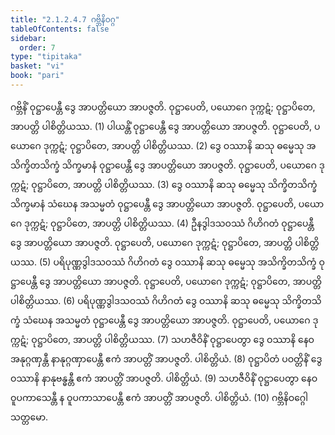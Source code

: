```yaml
---
title: "2.1.2.4.7 ဂဗ္ဘိနိဝဂ္ဂ"
tableOfContents: false
sidebar:
  order: 7
type: "tipitaka"
basket: "vi"
book: "pari"
---
```



<DynamicBreadcrumb />

<Division number="237" book="pari" e="ch" v="5" p="137">

<Paragraph number="943" book="pari">
ဂဗ္ဘိနိံ ဝုဋ္ဌာပေန္တီ ဒွေ အာပတ္တိယော အာပဇ္ဇတိ. ဝုဋ္ဌာပေတိ, ပယောဂေ ဒုက္ကဋံ; ဝုဋ္ဌာပိတေ, အာပတ္တိ ပါစိတ္တိယဿ. (1)
</Paragraph>

<Paragraph number="944" book="pari">
ပါယန္တိံ ဝုဋ္ဌာပေန္တီ ဒွေ အာပတ္တိယော အာပဇ္ဇတိ. ဝုဋ္ဌာပေတိ, ပယောဂေ ဒုက္ကဋံ; ဝုဋ္ဌာပိတေ, အာပတ္တိ ပါစိတ္တိယဿ. (2)
</Paragraph>

<Paragraph number="945" book="pari">
ဒွေ ဝဿာနိ ဆသု ဓမ္မေသု အသိက္ခိတသိက္ခံ သိက္ခမာနံ ဝုဋ္ဌာပေန္တီ ဒွေ အာပတ္တိယော အာပဇ္ဇတိ. ဝုဋ္ဌာပေတိ, ပယောဂေ ဒုက္ကဋံ; ဝုဋ္ဌာပိတေ, အာပတ္တိ ပါစိတ္တိယဿ. (3)
</Paragraph>

<Paragraph number="946" book="pari">
ဒွေ ဝဿာနိ ဆသု ဓမ္မေသု သိက္ခိတသိက္ခံ သိက္ခမာနံ သံဃေန အသမ္မတံ ဝုဋ္ဌာပေန္တီ ဒွေ အာပတ္တိယော အာပဇ္ဇတိ. ဝုဋ္ဌာပေတိ, ပယောဂေ ဒုက္ကဋံ; ဝုဋ္ဌာပိတေ, အာပတ္တိ ပါစိတ္တိယဿ. (4)
</Paragraph>

<Paragraph number="947" book="pari">
ဦနဒွါဒသဝဿံ ဂိဟိဂတံ ဝုဋ္ဌာပေန္တီ ဒွေ အာပတ္တိယော အာပဇ္ဇတိ. ဝုဋ္ဌာပေတိ, ပယောဂေ ဒုက္ကဋံ; ဝုဋ္ဌာပိတေ, အာပတ္တိ ပါစိတ္တိယဿ. (5)
</Paragraph>

<Paragraph number="948" book="pari">
ပရိပုဏ္ဏဒွါဒသဝဿံ ဂိဟိဂတံ ဒွေ ဝဿာနိ ဆသု ဓမ္မေသု အသိက္ခိတသိက္ခံ ဝုဋ္ဌာပေန္တီ ဒွေ အာပတ္တိယော အာပဇ္ဇတိ. ဝုဋ္ဌာပေတိ, ပယောဂေ ဒုက္ကဋံ; ဝုဋ္ဌာပိတေ, အာပတ္တိ ပါစိတ္တိယဿ. (6)
</Paragraph>

<Paragraph number="949" book="pari">
ပရိပုဏ္ဏဒွါဒသဝဿံ ဂိဟိဂတံ ဒွေ ဝဿာနိ ဆသု ဓမ္မေသု သိက္ခိတသိက္ခံ သံဃေန အသမ္မတံ ဝုဋ္ဌာပေန္တီ ဒွေ အာပတ္တိယော အာပဇ္ဇတိ. ဝုဋ္ဌာပေတိ, ပယောဂေ ဒုက္ကဋံ; ဝုဋ္ဌာပိတေ, အာပတ္တိ ပါစိတ္တိယဿ. (7)
</Paragraph>

<Paragraph number="950" book="pari">
သဟဇီဝိနိံ ဝုဋ္ဌာပေတွာ ဒွေ ဝဿာနိ နေဝ အနုဂ္ဂဏှန္တီ နာနုဂ္ဂဏှာပေန္တီ ဧကံ အာပတ္တိံ အာပဇ္ဇတိ. ပါစိတ္တိယံ. (8)
</Paragraph>

<Paragraph number="951" book="pari">
ဝုဋ္ဌာပိတံ ပဝတ္တိနိံ ဒွေ ဝဿာနိ နာနုဗန္ဓန္တီ ဧကံ အာပတ္တိံ အာပဇ္ဇတိ. ပါစိတ္တိယံ. (9)
</Paragraph>

<Paragraph number="952" book="pari">
သဟဇီဝိနိံ ဝုဋ္ဌာပေတွာ နေဝ ဝူပကာသေန္တီ န ဝူပကာသာပေန္တီ ဧကံ အာပတ္တိံ အာပဇ္ဇတိ. ပါစိတ္တိယံ. (10)

</Paragraph>
</Division>

<Paragraph number="953" type="center" book="pari">
ဂဗ္ဘိနိဝဂ္ဂေါ သတ္တမော.
</Paragraph>